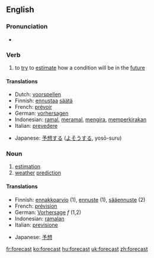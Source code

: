 ==English==

===Pronunciation===
*{{IPA|/'foɻkɑst/}}

===Verb===
{{en-verb|forecasts|forecasting|forecast}}

# to [[try]] to [[estimate]] how a condition will be in the [[future]]

====Translations====
{{top}}
*Dutch: [[voorspellen]]
*Finnish: [[ennustaa]] [[sää]]tä
*French: [[prévoir]]
*German: [[vorhersagen]]
*Indonesian: [[ramal]], [[ramal|meramal]], [[kira|mengira]], [[kira|memperkirakan]]
*Italian: [[prevedere]]
{{mid}}
*Japanese: [[予想]]する ([[よそう]]する, yosō-suru)
{{bottom}}

===Noun===
{{en-noun}}

# [[estimation]]
# [[weather]] [[prediction]]

====Translations====
{{rfc-trans}}
{{top}}
*Finnish: [[ennakkoarvio]] (1), [[ennuste]] (1), [[sääennuste]] (2)
*French: [[prévision]]
*German: [[Vorhersage]] ''f'' (1,2)
*Indonesian: [[ramal|ramalan]]
*Italian: [[previsione]]
{{mid}}
*Japanese: [[予想]]
{{bottom}}

[[fr:forecast]]
[[ko:forecast]]
[[hu:forecast]]
[[uk:forecast]]
[[zh:forecast]]